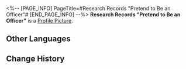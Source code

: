 <%-- [PAGE_INFO]
PageTitle=#Research Records "Pretend to Be an Officer"#
[END_PAGE_INFO] --%>
{{Item Infobox
|id          = 140191
|image       = Item Research Records Pretend to Be an Officer.png
|type        = Mission Item
|invCategory = Missions
|rarity      = 3
|effect      = 
|description = The Realm-Keeping Commission require their officers to be upright, kind, just, industrious, and empathetic. Not many people in reality can tick all those boxes.
}}
'''Research Records "Pretend to Be an Officer"''' is a [[Profile Picture]].

==Other Languages==
{{Other Languages
|en   = Research Records "Pretend to Be an Officer"
|zhs  = 搜查记录「执事精神」
|zht  = 搜查紀錄「執事精神」
|ja   = 捜査記録「執行人精神」
|ko   = 조사 기록 「집사관 정신」
|es   = Registro de investigación «Espíritu de oficial»
|fr   = Dossiers de recherche « Avoir l'air d'un officier »
|ru   = Заметки расследования «Образцовый сотрудник»
|th   = บันทึกการค้นหา "สวมวิญญาณเจ้าหน้าที่"
|vi   = Nhật Ký Tìm Kiếm "Tinh Thần Chấp Sự"
|de   = Untersuchungsprotokoll: „Sich als Beamter ausgeben“
|id   = Catatan Pemeriksaan "Semangat Petugas"
|pt   = Registros de Pesquisa "Finja Ser um Oficial"
}}

==Change History==
{{Change History|1.1}}